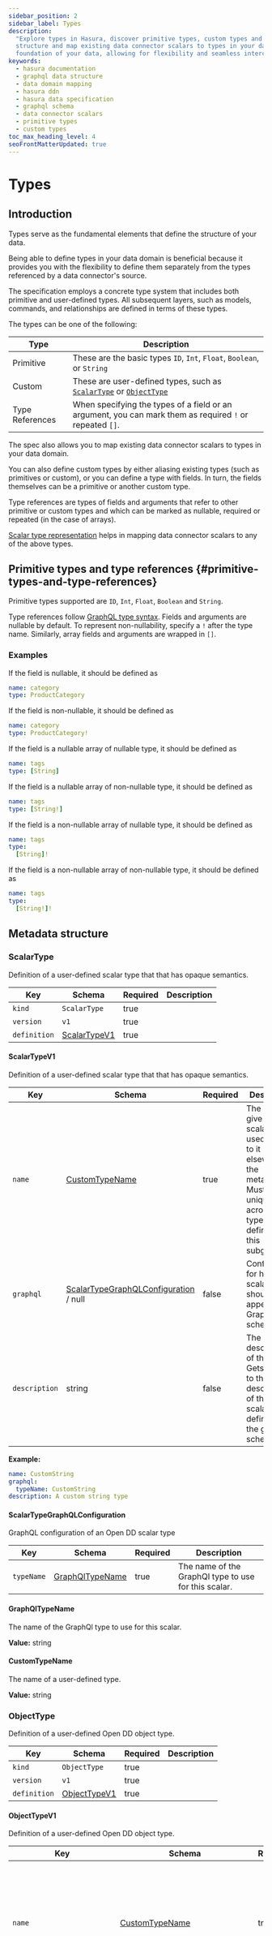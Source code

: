 ```yaml
---
sidebar_position: 2
sidebar_label: Types
description:
  "Explore types in Hasura, discover primitive types, custom types and container types. Learn how to define your data
  structure and map existing data connector scalars to types in your data domain. Understand how these elements form the
  foundation of your data, allowing for flexibility and seamless interconnection."
keywords:
  - hasura documentation
  - graphql data structure
  - data domain mapping
  - hasura ddn
  - hasura data specification
  - graphql schema
  - data connector scalars
  - primitive types
  - custom types
toc_max_heading_level: 4
seoFrontMatterUpdated: true
---
```


# Types

## Introduction

Types serve as the fundamental elements that define the structure of your data.

Being able to define types in your data domain is beneficial because it provides you with the flexibility to define them
separately from the types referenced by a data connector's source.

The specification employs a concrete type system that includes both primitive and user-defined types. All subsequent
layers, such as models, commands, and relationships are defined in terms of these types.

The types can be one of the following:

| Type            | Description                                                                                              |
| --------------- | -------------------------------------------------------------------------------------------------------- |
| Primitive       | These are the basic types `ID`, `Int`, `Float`, `Boolean`, or `String`                                   |
| Custom          | These are user-defined types, such as [`ScalarType`](#scalar-types) or [`ObjectType`](#object-types)     |
| Type References | When specifying the types of a field or an argument, you can mark them as required `!` or repeated `[]`. |

The spec also allows you to map existing data connector scalars to types in your data domain.

You can also define custom types by either aliasing existing types (such as primitives or custom), or you can define a
type with fields. In turn, the fields themselves can be a primitive or another custom type.

Type references are types of fields and arguments that refer to other primitive or custom types and which can be marked
as nullable, required or repeated (in the case of arrays).

[//]: # "TODO: Add reference to scalars 👇 when data connector are documented"

[Scalar type representation](#scalartype) helps in mapping data connector scalars to any of the above types.

## Primitive types and type references {#primitive-types-and-type-references}

Primitive types supported are `ID`, `Int`, `Float`, `Boolean` and `String`.

Type references follow [GraphQL type syntax](https://spec.graphql.org/June2018/#sec-Combining-List-and-Non-Null). Fields
and arguments are nullable by default. To represent non-nullability, specify a `!` after the type name. Similarly, array
fields and arguments are wrapped in `[]`.

### Examples

If the field is nullable, it should be defined as

```yaml
name: category
type: ProductCategory
```

If the field is non-nullable, it should be defined as

```yaml
name: category
type: ProductCategory!
```

If the field is a nullable array of nullable type, it should be defined as

```yaml
name: tags
type: [String]
```

If the field is a nullable array of non-nullable type, it should be defined as

```yaml
name: tags
type: [String!]
```

If the field is a non-nullable array of nullable type, it should be defined as

```yaml
name: tags
type:
  [String]!
```

If the field is a non-nullable array of non-nullable type, it should be defined as

```yaml
name: tags
type:
  [String!]!
```

## Metadata structure

### ScalarType

Definition of a user-defined scalar type that that has opaque semantics.

| Key          | Schema                        | Required | Description |
| ------------ | ----------------------------- | -------- | ----------- |
| `kind`       | `ScalarType`                  | true     |             |
| `version`    | `v1`                          | true     |             |
| `definition` | [ScalarTypeV1](#scalartypev1) | true     |             |

#### ScalarTypeV1

Definition of a user-defined scalar type that that has opaque semantics.

| Key           | Schema                                                                   | Required | Description                                                                                                                                 |
| ------------- | ------------------------------------------------------------------------ | -------- | ------------------------------------------------------------------------------------------------------------------------------------------- |
| `name`        | [CustomTypeName](#customtypename)                                        | true     | The name to give this scalar type, used to refer to it elsewhere in the metadata. Must be unique across all types defined in this subgraph. |
| `graphql`     | [ScalarTypeGraphQLConfiguration](#scalartypegraphqlconfiguration) / null | false    | Configuration for how this scalar type should appear in the GraphQL schema.                                                                 |
| `description` | string                                                                   | false    | The description of this scalar. Gets added to the description of the scalar's definition in the graphql schema.                             |

**Example:**

```yaml
name: CustomString
graphql:
  typeName: CustomString
description: A custom string type
```

#### ScalarTypeGraphQLConfiguration

GraphQL configuration of an Open DD scalar type

| Key        | Schema                              | Required | Description                                          |
| ---------- | ----------------------------------- | -------- | ---------------------------------------------------- |
| `typeName` | [GraphQlTypeName](#graphqltypename) | true     | The name of the GraphQl type to use for this scalar. |

#### GraphQlTypeName

The name of the GraphQl type to use for this scalar.

**Value:** string

#### CustomTypeName

The name of a user-defined type.

**Value:** string

### ObjectType

Definition of a user-defined Open DD object type.

| Key          | Schema                        | Required | Description |
| ------------ | ----------------------------- | -------- | ----------- |
| `kind`       | `ObjectType`                  | true     |             |
| `version`    | `v1`                          | true     |             |
| `definition` | [ObjectTypeV1](#objecttypev1) | true     |             |

#### ObjectTypeV1

Definition of a user-defined Open DD object type.

| Key                        | Schema                                                                   | Required | Description                                                                                                                                                                                                                                                                                      |
| -------------------------- | ------------------------------------------------------------------------ | -------- | ------------------------------------------------------------------------------------------------------------------------------------------------------------------------------------------------------------------------------------------------------------------------------------------------ |
| `name`                     | [CustomTypeName](#customtypename)                                        | true     | The name to give this object type, used to refer to it elsewhere in the metadata. Must be unique across all types defined in this subgraph.                                                                                                                                                      |
| `fields`                   | [[ObjectFieldDefinition](#objectfielddefinition)]                        | true     | The list of fields defined for this object type.                                                                                                                                                                                                                                                 |
| `globalIdFields`           | [[FieldName](#fieldname)]                                                | false    | The subset of fields that uniquely identify this object in the domain. Setting this property will automatically implement the GraphQL Relay Node interface for this object type and add an `id` global ID field. If setting this property, there must not be a field named `id` already present. |
| `graphql`                  | [ObjectTypeGraphQLConfiguration](#objecttypegraphqlconfiguration) / null | false    | Configuration for how this object type should appear in the GraphQL schema.                                                                                                                                                                                                                      |
| `description`              | string                                                                   | false    | The description of the object. Gets added to the description of the object's definition in the graphql schema.                                                                                                                                                                                   |
| `dataConnectorTypeMapping` | [[DataConnectorTypeMapping](#dataconnectortypemapping)]                  | false    | Mapping of this object type to corresponding object types in various data connectors.                                                                                                                                                                                                            |

**Example:**

```yaml
name: Author
fields:
  - name: author_id
    type: Int!
    description: The id of the author
  - name: first_name
    type: String
    description: The first name of the author
  - name: last_name
    type: String
    description: The last name of the author
description: An author of a book
globalIdFields:
  - author_id
graphql:
  typeName: Author
dataConnectorTypeMapping:
  - dataConnectorName: my_db
    dataConnectorObjectType: author
    fieldMapping:
      author_id:
        column:
          name: id
```

#### DataConnectorTypeMapping

This defines the mapping of the fields of an object type to the corresponding columns of an object type in a data
connector.

| Key                       | Schema                                  | Required | Description |
| ------------------------- | --------------------------------------- | -------- | ----------- |
| `dataConnectorName`       | [DataConnectorName](#dataconnectorname) | true     |             |
| `dataConnectorObjectType` | string                                  | true     |             |
| `fieldMapping`            | [undefined](#undefined)                 | false    |             |

#### undefined

| Key           | Schema                                    | Required | Description |
| ------------- | ----------------------------------------- | -------- | ----------- |
| `<customKey>` | [ObjectFieldMapping](#objectfieldmapping) | false    |             |

#### ObjectFieldMapping

Source field directly maps to some column in the data connector.

| Key      | Schema                                    | Required | Description |
| -------- | ----------------------------------------- | -------- | ----------- |
| `column` | [ColumnFieldMapping](#columnfieldmapping) | true     |             |

#### ColumnFieldMapping

The target column in a data connector object that a source field maps to.

| Key    | Schema | Required | Description                   |
| ------ | ------ | -------- | ----------------------------- |
| `name` | string | true     | The name of the target column |

#### DataConnectorName

The name of a data connector.

**Value:** string

#### ObjectTypeGraphQLConfiguration

GraphQL configuration of an Open DD object type.

| Key             | Schema                                     | Required | Description                                                                                             |
| --------------- | ------------------------------------------ | -------- | ------------------------------------------------------------------------------------------------------- |
| `typeName`      | [GraphQlTypeName](#graphqltypename) / null | false    | The name to use for the GraphQL type representation of this object type when used in an output context. |
| `inputTypeName` | [GraphQlTypeName](#graphqltypename) / null | false    | The name to use for the GraphQL type representation of this object type when used in an input context.  |

#### ObjectFieldDefinition

The definition of a field in a user-defined object type.

| Key           | Schema                           | Required | Description                                                                                                                                                   |
| ------------- | -------------------------------- | -------- | ------------------------------------------------------------------------------------------------------------------------------------------------------------- |
| `name`        | [FieldName](#fieldname)          | true     | The name of the field. This name is used both when referring to the field elsewhere in the metadata and when creating the corresponding GraphQl type.         |
| `type`        | [TypeReference](#typereference)  | true     | The type of this field. This uses the GraphQL syntax to represent field types and must refer to one of the inbuilt OpenDd types or another user-defined type. |
| `description` | string                           | false    | The description of this field. Gets added to the description of the field's definition in the graphql schema.                                                 |
| `deprecated`  | [Deprecated](#deprecated) / null | false    | Whether this field is deprecated. If set, the deprecation status is added to the field's graphql schema.                                                      |

#### Deprecated

OpenDd configuration to indicate whether an object type field, relationship, model root field or command root field is
deprecated.

| Key      | Schema | Required | Description                 |
| -------- | ------ | -------- | --------------------------- |
| `reason` | string | false    | The reason for deprecation. |

#### TypeReference

A reference to an Open DD type including nullable values and arrays. Suffix '!' to indicate a non-nullable reference,
and wrap in '[]' to indicate an array. Eg: '[String!]!' is a non-nullable array of non-nullable strings.

**Value:** string

#### FieldName

The name of a field in a user-defined object type.

**Value:** string

### ObjectBooleanExpressionType

Definition of a type representing a boolean expression on an Open DD object type.

| Key          | Schema                                                          | Required | Description |
| ------------ | --------------------------------------------------------------- | -------- | ----------- |
| `kind`       | `ObjectBooleanExpressionType`                                   | true     |             |
| `version`    | `v1`                                                            | true     |             |
| `definition` | [ObjectBooleanExpressionTypeV1](#objectbooleanexpressiontypev1) | true     |             |

#### ObjectBooleanExpressionTypeV1

Definition of a type representing a boolean expression on an Open DD object type.

| Key                       | Schema                                                                                                     | Required | Description                                                                                                                                                    |
| ------------------------- | ---------------------------------------------------------------------------------------------------------- | -------- | -------------------------------------------------------------------------------------------------------------------------------------------------------------- |
| `name`                    | [CustomTypeName](#customtypename)                                                                          | true     | The name to give this object boolean expression type, used to refer to it elsewhere in the metadata. Must be unique across all types defined in this subgraph. |
| `objectType`              | [CustomTypeName](#customtypename)                                                                          | true     | The name of the object type that this boolean expression applies to.                                                                                           |
| `dataConnectorName`       | [DataConnectorName](#dataconnectorname)                                                                    | true     | The data connector this boolean expression type is based on.                                                                                                   |
| `dataConnectorObjectType` | string                                                                                                     | true     | The object type in the data connector's schema this boolean expression type is based on.                                                                       |
| `comparableFields`        | [[ComparableField](#comparablefield)]                                                                      | true     | The list of fields of the object type that can be used for comparison when evaluating this boolean expression.                                                 |
| `graphql`                 | [ObjectBooleanExpressionTypeGraphQlConfiguration](#objectbooleanexpressiontypegraphqlconfiguration) / null | false    | Configuration for how this object type should appear in the GraphQL schema.                                                                                    |

**Example:**

```yaml
name: AuthorBoolExp
objectType: Author
dataConnectorName: my_db
dataConnectorObjectType: author
comparableFields:
  - fieldName: article_id
    operators:
      enableAll: true
  - fieldName: title
    operators:
      enableAll: true
  - fieldName: author_id
    operators:
      enableAll: true
graphql:
  typeName: Author_bool_exp
```

#### ObjectBooleanExpressionTypeGraphQlConfiguration

GraphQL configuration of an Open DD boolean expression type.

| Key        | Schema                              | Required | Description                                                                          |
| ---------- | ----------------------------------- | -------- | ------------------------------------------------------------------------------------ |
| `typeName` | [GraphQlTypeName](#graphqltypename) | true     | The name to use for the GraphQL type representation of this boolean expression type. |

#### ComparableField

| Key         | Schema                                      | Required | Description |
| ----------- | ------------------------------------------- | -------- | ----------- |
| `fieldName` | [FieldName](#fieldname)                     | true     |             |
| `operators` | [EnableAllOrSpecific](#enableallorspecific) | true     |             |

#### EnableAllOrSpecific

**Must have exactly one of the following fields:**

| Key              | Schema   | Required | Description |
| ---------------- | -------- | -------- | ----------- |
| `enableAll`      | boolean  | false    |             |
| `enableSpecific` | [string] | false    |             |
